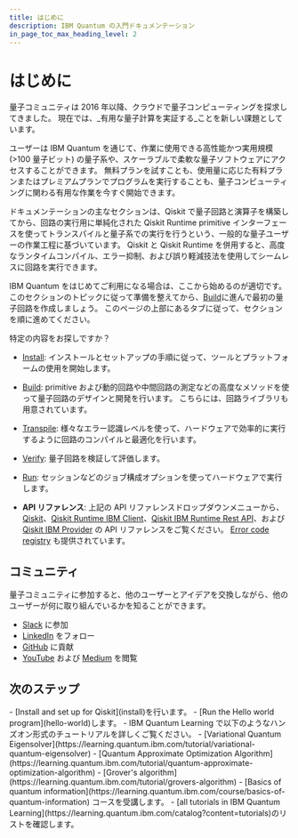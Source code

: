 ```yaml
---
title: はじめに
description: IBM Quantum の入門ドキュメンテーション
in_page_toc_max_heading_level: 2
---
```


# はじめに

量子コミュニティは 2016 年以降、クラウドで量子コンピューティングを探求してきました。  現在では、_有用な量子計算を実証する_ことを新しい課題としています。 

ユーザーは IBM Quantum を通じて、作業に使用できる高性能かつ実用規模 (>100 量子ビット) の量子系や、スケーラブルで柔軟な量子ソフトウェアにアクセスすることができます。 無料プランを試すことも、使用量に応じた有料プランまたはプレミアムプランでプログラムを実行することも、量子コンピューティングに関わる有用な作業を今すぐ開始できます。

ドキュメンテーションの主なセクションは、Qiskit で量子回路と演算子を構築してから、回路の実行用に単純化された Qiskit Runtime primitive インターフェースを使ってトランスパイルと量子系での実行を行うという、一般的な量子ユーザーの作業工程に基づいています。 Qiskit と Qiskit Runtime を併用すると、高度なランタイムコンパイル、エラー抑制、および誤り軽減技法を使用してシームレスに回路を実行できます。 

IBM Quantum をはじめてご利用になる場合は、ここから始めるのが適切です。 このセクションのトピックに従って準備を整えてから、[Build](../build)に進んで最初の量子回路を作成しましょう。 このページの上部にあるタブに従って、セクションを順に進めてください。

特定の内容をお探しですか？

-   [Install](install): インストールとセットアップの手順に従って、ツールとプラットフォームの使用を開始します。

-   [Build](../build): primitive および動的回路や中間回路の測定などの高度なメソッドを使って量子回路のデザインと開発を行います。 こちらには、回路ライブラリも用意されています。

-   [Transpile](../transpile): 様々なエラー認識レベルを使って、ハードウェアで効率的に実行するように回路のコンパイルと最適化を行います。

-   [Verify](../verify): 量子回路を検証して評価します。

-   [Run](../run): セッションなどのジョブ構成オプションを使ってハードウェアで実行します。

-   **API リファレンス**: 上記の API リファレンスドロップダウンメニューから、[Qiskit](/api/qiskit)、[Qiskit Runtime IBM Client](/api/qiskit-ibm-runtime)、[Qiskit IBM Runtime Rest API](/api/runtime/)、および [Qiskit IBM Provider](/api/qiskit-ibm-provider) の API リファレンスをご覧ください。 [Error code registry](../errors) も提供されています。

## コミュニティ

量子コミュニティに参加すると、他のユーザーとアイデアを交換しながら、他のユーザーが何に取り組んでいるかを知ることができます。

-   [Slack](https://ibm.co/joinqiskitslack) に参加
-   [LinkedIn](https://www.linkedin.com/showcase/ibm-quantum/) をフォロー
-   [GitHub](https://github.com/qiskit) に貢献
-   [YouTube](https://www.youtube.com/qiskit) および [Medium](https://medium.com/qiskit) を閲覧

## 次のステップ

<Admonition type="tip" title="Recommendations">
    - [Install and set up for Qiskit](install)を行います。
    - [Run the Hello world program](hello-world)します。
    - IBM Quantum Learning で以下のようなハンズオン形式のチュートリアルを詳しくご覧ください。
      - [Variational Quantum Eigensolver](https://learning.quantum.ibm.com/tutorial/variational-quantum-eigensolver)
      - [Quantum Approximate Optimization Algorithm](https://learning.quantum.ibm.com/tutorial/quantum-approximate-optimization-algorithm)
      - [Grover's algorithm](https://learning.quantum.ibm.com/tutorial/grovers-algorithm)
    - [Basics of quantum information](https://learning.quantum.ibm.com/course/basics-of-quantum-information) コースを受講します。
    - [all tutorials in IBM Quantum Learning](https://learning.quantum.ibm.com/catalog?content=tutorials)のリストを確認します。
</Admonition>
